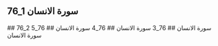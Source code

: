 ## 76_1 سورة الانسان
<YouTube videoId='hTQCHlqcKZg' opts={opts} />
## 76_2 سورة الانسان
<YouTube videoId='ewHFlKUfa0M' opts={opts} />
## 76_3 سورة الانسان
<YouTube videoId='YcPEWa41YYY' opts={opts} />
## 76_4 سورة الانسان
<YouTube videoId='kGJ4-VJMtOw' opts={opts} />
## 76_5 سورة الانسان
<YouTube videoId='abTKLnVFrbk' opts={opts} />
